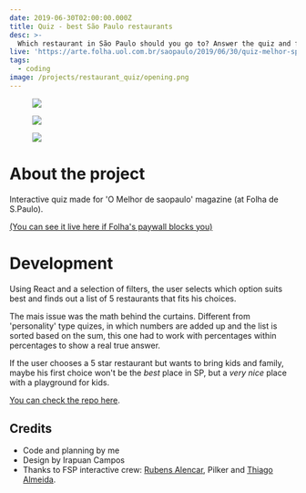 ```yaml
---
date: 2019-06-30T02:00:00.000Z
title: Quiz - best São Paulo restaurants
desc: >-
  Which restaurant in São Paulo should you go to? Answer the quiz and find out!
live: 'https://arte.folha.uol.com.br/saopaulo/2019/06/30/quiz-melhor-sp/'
tags:
  - coding
image: /projects/restaurant_quiz/opening.png
---
```


<figure className="mosaic full">

![](/projects/restaurant_quiz/quiz1.png)

![](/projects/restaurant_quiz/quiz2.png)

![](/projects/restaurant_quiz/quiz3.png)

</figure>

# About the project

Interactive quiz made for 'O Melhor de saopaulo' magazine (at Folha de S.Paulo).

[(You can see it live here if Folha's paywall blocks you)](https://arte.folha.uol.com.br/saopaulo/2019/06/30/quiz-melhor-sp/)

# Development

Using React and a selection of filters, the user selects which option suits best and finds out a list of 5 restaurants that fits his choices.

The mais issue was the math behind the curtains. Different from 'personality' type quizes, in which numbers are added up and the list is sorted based on the sum, this one had to work with percentages within percentages to show a real true answer.

If the user chooses a 5 star restaurant but wants to bring kids and family, maybe his first choice won't be the _best_ place in SP, but a _very nice_ place with a playground for kids.

[You can check the repo here](https://github.com/angelod1as/quiz-folha).

## Credits

- Code and planning by me
- Design by Irapuan Campos
- Thanks to FSP interactive crew: [Rubens Alencar](https://github.com/rubensfernando), Pilker and [Thiago Almeida](https://github.com/thiagoloal).
